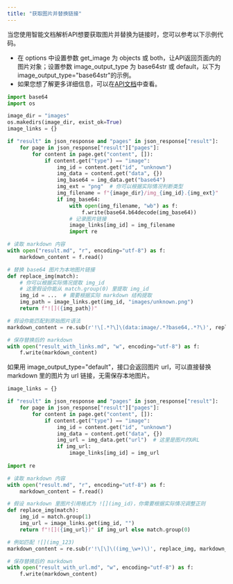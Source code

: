 ```yaml
---
title: "获取图片并替换链接"
---
```


当您使用智能文档解析API想要获取图片并替换为链接时，您可以参考以下示例代码。

- 在 options 中设置参数 get_image 为 objects 或 both，让API返回页面内的图片对象；设置参数 image_output_type 为 base64str 或 default，以下为image_output_type="base64str"的示例。
- 如果您想了解更多详细信息，可以在[API文档](https://www.textin.com/document/pdf_to_markdown)中查看。

```python
import base64
import os

image_dir = "images"
os.makedirs(image_dir, exist_ok=True)
image_links = {}

if "result" in json_response and "pages" in json_response["result"]:
    for page in json_response["result"]["pages"]:
        for content in page.get("content", []):
            if content.get("type") == "image":
                img_id = content.get("id", "unknown")
                img_data = content.get("data", {})
                img_base64 = img_data.get("base64")
                img_ext = "png"  # 你可以根据实际情况判断类型
                img_filename = f"{image_dir}/img_{img_id}.{img_ext}"
                if img_base64:
                    with open(img_filename, "wb") as f:
                        f.write(base64.b64decode(img_base64))
                    # 记录图片链接
                    image_links[img_id] = img_filename
                    import re

# 读取 markdown 内容
with open("result.md", "r", encoding="utf-8") as f:
    markdown_content = f.read()

# 替换 base64 图片为本地图片链接
def replace_img(match):
    # 你可以根据实际情况提取 img_id
    # 这里假设你能从 match.group(0) 里提取 img_id
    img_id = ...  # 需要根据实际 markdown 结构提取
    img_path = image_links.get(img_id, "images/unknown.png")
    return f"![]({img_path})"

# 假设你能匹配到原始图片语法
markdown_content = re.sub(r'!\[.*?\]\(data:image/.*?base64,.*?\)', replace_img, markdown_content)

# 保存替换后的 markdown
with open("result_with_links.md", "w", encoding="utf-8") as f:
    f.write(markdown_content)
```

如果用 image_output_type="default"，接口会返回图片 url，可以直接替换 markdown 里的图片为 url 链接，无需保存本地图片。

```python
image_links = {}

if "result" in json_response and "pages" in json_response["result"]:
    for page in json_response["result"]["pages"]:
        for content in page.get("content", []):
            if content.get("type") == "image":
                img_id = content.get("id", "unknown")
                img_data = content.get("data", {})
                img_url = img_data.get("url")  # 这里是图片的URL
                if img_url:
                    image_links[img_id] = img_url
                    
import re

# 读取 markdown 内容
with open("result.md", "r", encoding="utf-8") as f:
    markdown_content = f.read()

# 假设 markdown 里图片引用格式为 ![](img_id)，你需要根据实际情况调整正则
def replace_img(match):
    img_id = match.group(1)
    img_url = image_links.get(img_id, "")
    return f"![]({img_url})" if img_url else match.group(0)

# 例如匹配 ![](img_123)
markdown_content = re.sub(r'!\[\]\((img_\w+)\)', replace_img, markdown_content)

# 保存替换后的 markdown
with open("result_with_url.md", "w", encoding="utf-8") as f:
    f.write(markdown_content)
```